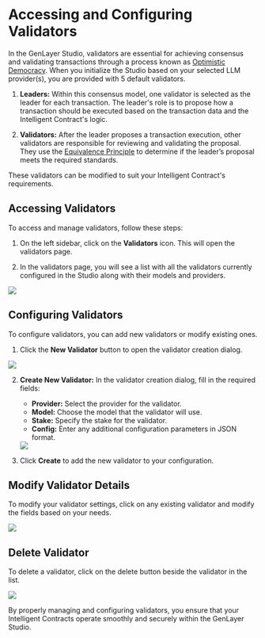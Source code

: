 
# Accessing and Configuring Validators

In the GenLayer Studio, validators are essential for achieving consensus and validating transactions through a process known as [Optimistic Democracy](/core-concepts/optimistic-democracy). When you initialize the Studio based on your selected LLM provider(s), you are provided with 5 default validators.

1. **Leaders:** Within this consensus model, one validator is selected as the leader for each transaction. The leader's role is to propose how a transaction should be executed based on the transaction data and the Intelligent Contract's logic.

2. **Validators:** After the leader proposes a transaction execution, other validators are responsible for reviewing and validating the proposal. They use the [Equivalence Principle](/core-concepts/optimistic-democracy/equivalence-principle) to determine if the leader’s proposal meets the required standards.

These validators can be modified to suit your Intelligent Contract's requirements.

## Accessing Validators

To access and manage validators, follow these steps:

1. On the left sidebar, click on the **Validators** icon. This will open the validators page.

2. In the validators page, you will see a list with all the validators currently configured in the Studio along with their models and providers.

<Image src="/validators-config.png" width={700} height={700} />

## Configuring Validators

To configure validators, you can add new validators or modify existing ones.

1. Click the **New Validator** button to open the validator creation dialog.

<Image src="/validators-config-new.png" width={700} height={700} />

2. **Create New Validator:**
   In the validator creation dialog, fill in the required fields:

   - **Provider:** Select the provider for the validator.
   - **Model:** Choose the model that the validator will use.
   - **Stake:** Specify the stake for the validator.
   - **Config:** Enter any additional configuration parameters in JSON format.

   <Image src="/create-new-validators.png" width={700} height={700} />

3. Click **Create** to add the new validator to your configuration.

## Modify Validator Details

To modify your validator settings, click on any existing validator and modify the fields based on your needs.

<Image src="/modify-validators.png" width={700} height={700} />

## Delete Validator

To delete a validator, click on the delete button beside the validator in the list.

<Image src="/validators-config-delete.png" width={700} height={700} />

By properly managing and configuring validators, you ensure that your Intelligent Contracts operate smoothly and securely within the GenLayer Studio.
